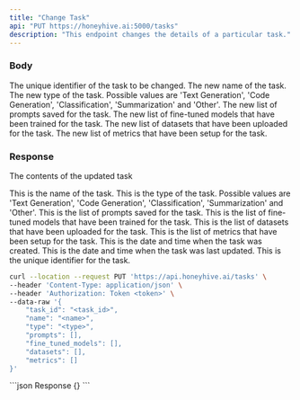 ```yaml
---
title: "Change Task"
api: "PUT https://honeyhive.ai:5000/tasks"
description: "This endpoint changes the details of a particular task."
---
```


### Body

<ParamField body="task_id" type="string">
  The unique identifier of the task to be changed.
</ParamField>

<ParamField body="name" type="string">
  The new name of the task.
</ParamField>

<ParamField body="type" type="string">
  The new type of the task. Possible values are 'Text Generation', 'Code Generation', 'Classification', 'Summarization' and 'Other'.
</ParamField>

<ParamField body="prompts" type="array">
  The new list of prompts saved for the task.
</ParamField>

<ParamField body="fine_tuned_models" type="array">
  The new list of fine-tuned models that have been trained for the task.
</ParamField>

<ParamField body="datasets" type="array">
  The new list of datasets that have been uploaded for the task.
</ParamField>

<ParamField body="metrics" type="array">
  The new list of metrics that have been setup for the task.
</ParamField>

### Response

<ResponseField name="data" type="object">

The contents of the updated task

<Expandable title="Toggle object">

<ResponseField name="name" type="string">
  This is the name of the task.
</ResponseField>

<ResponseField name="type" type="string">
  This is the type of the task. Possible values are 'Text Generation', 'Code Generation', 'Classification', 'Summarization' and 'Other'.
</ResponseField>

<ResponseField name="prompts" type="array">
  This is the list of prompts saved for the task.
</ResponseField>

<ResponseField name="fine_tuned_models" type="array">
  This is the list of fine-tuned models that have been trained for the task.
</ResponseField>

<ResponseField name="datasets" type="array">
  This is the list of datasets that have been uploaded for the task.
</ResponseField>

<ResponseField name="metrics" type="array">
  This is the list of metrics that have been setup for the task.
</ResponseField>

<ResponseField name="created_at" type="string">
  This is the date and time when the task was created.
</ResponseField>

<ResponseField name="updated_at" type="string">
  This is the date and time when the task was last updated.
</ResponseField>

<ResponseField name="id" type="string">
  This is the unique identifier for the task.
</ResponseField>

</Expandable>

</ResponseField>

<RequestExample>

```bash Example Request
curl --location --request PUT 'https://api.honeyhive.ai/tasks' \
--header 'Content-Type: application/json' \
--header 'Authorization: Token <token>' \
--data-raw '{
    "task_id": "<task_id>",
    "name": "<name>",
    "type": "<type>",
    "prompts": [],
    "fine_tuned_models": [],
    "datasets": [],
    "metrics": []
}'
```

</RequestExample>

<ResponseExample>
```json Response
{}
```
</ResponseExample>
